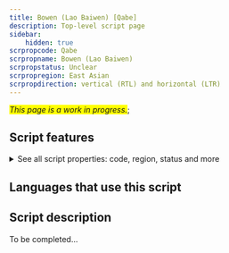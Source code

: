 ```yaml
---
title: Bowen (Lao Baiwen) [Qabe]
description: Top-level script page
sidebar:
    hidden: true
scrpropcode: Qabe
scrpropname: Bowen (Lao Baiwen)
scrpropstatus: Unclear
scrpropregion: East Asian
scrpropdirection: vertical (RTL) and horizontal (LTR)
---
```


<span style='background-color:yellow'>_This page is a work in progress._</span>;


## Script features

<details>
<summary> See all script properties: code, region, status and more</summary>
<ScriptInfo />
</details>

## Languages that use this script

<WsList script='Qabe' wsMax='5' />

## Script description

To be completed...

